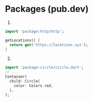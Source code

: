 # Packages (pub.dev)

1.
```dart
import 'package:http/http';

getLocations() {
  return get('https://locations.xyz');
}
```

2.
```dart
import 'package:circle/circle.dart';
// ...
Container(
  child: Circle(
    color: Colors.red,
  ),
);
```
